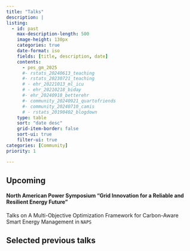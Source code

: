 ```yaml
---
title: "Talks"
description: |
listing:
  - id: past
    max-description-length: 500
    image-height: 130px
    categories: true
    date-format: iso
    fields: [title, description, date]
    contents: 
      - pes_gm_2025
      #- rstats_20240613_teaching
      #- rstats_20230721_teaching
      # - ehr_20221013_ml_icu
      # - ehr_20210218_biday
      #- ehr_20240918_betterehr
      #- community_20240921_quartofriends
      #- community_20240710_camis
      # - rstats_20190402_blogdown
    type: table
    sort: "date desc"
    grid-item-border: false
    sort-ui: true
    filter-ui: true
categories: [Community]
priority: 1

---
```


## Upcoming

#### North American Power Symposium "Grid Innovation for a Reliable and Resilient Energy Future”

Talks on A Multi-Objective Optimization Framework for Carbon-Aware Smart Energy Management in `NAPS`



## Selected previous talks


::: {#past}
:::


